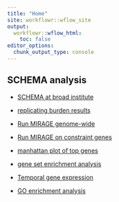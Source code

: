 ---
title: "Home"
site: workflowr::wflow_site
output:
  workflowr::wflow_html:
    toc: false
editor_options:
  chunk_output_type: console
---

## SCHEMA analysis



* [SCHEMA at broad institute](https://schema.broadinstitute.org/)

* [replicating burden results](SCHEMA_analysis.html)

* [Run MIRAGE genome-wide](SCHEMA_genomewide.html)

* [Run MIRAGE on constraint genes](SCHEMA_constraint_gene.html)

* [manhattan plot of top genes](SCHEMA_manhattan_plot.html)


* [gene set enrichment analysis](Geneset_enrichment_analysis.html)

* [Temporal gene expression](temporal_gene_expression.html)

* [GO enrichment analysis](GO_enrichment.html)